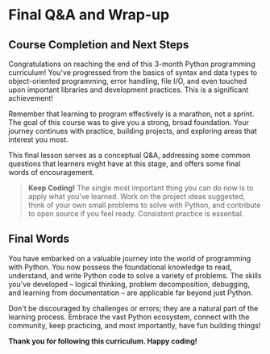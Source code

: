 
# Final Q&A and Wrap-up
<section id="final-qa-and-wrap-up"></section>

## Course Completion and Next Steps

Congratulations on reaching the end of this 3-month Python programming curriculum! You've progressed from the basics of syntax and data types to object-oriented programming, error handling, file I/O, and even touched upon important libraries and development practices. This is a significant achievement!

Remember that learning to program effectively is a marathon, not a sprint. The goal of this course was to give you a strong, broad foundation. Your journey continues with practice, building projects, and exploring areas that interest you most.

This final lesson serves as a conceptual Q&A, addressing some common questions that learners might have at this stage, and offers some final words of encouragement.

> **Keep Coding!** The single most important thing you can do now is to apply what you've learned. Work on the project ideas suggested, think of your own small problems to solve with Python, and contribute to open source if you feel ready. Consistent practice is essential.


<Quiz questions={pythonCommonQuiz} />


## Final Words
<section id="final-words"></section>

You have embarked on a valuable journey into the world of programming with Python. You now possess the foundational knowledge to read, understand, and write Python code to solve a variety of problems. The skills you've developed – logical thinking, problem decomposition, debugging, and learning from documentation – are applicable far beyond just Python.

Don't be discouraged by challenges or errors; they are a natural part of the learning process. Embrace the vast Python ecosystem, connect with the community, keep practicing, and most importantly, have fun building things!

**Thank you for following this curriculum. Happy coding!**
